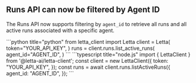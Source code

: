 ## Runs API can now be filtered by Agent ID

The Runs API now supports filtering by `agent_id` to retrieve all runs and all active runs associated with a specific agent.

<CodeBlocks>
```python title="python"
from letta_client import Letta
client = Letta(
    token="YOUR_API_KEY",
)
runs = client.runs.list_active_runs(
    agent_id="AGENT_ID",
)
```
```typescript title="node.js"
import { LettaClient } from '@letta-ai/letta-client';
const client = new LettaClient({
  token: "YOUR_API_KEY",
});
const runs = await client.runs.listActiveRuns({
  agent_id: "AGENT_ID",
});
```
</CodeBlocks>
